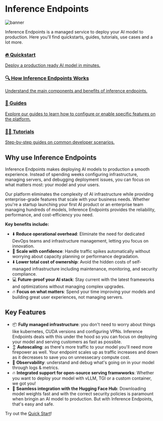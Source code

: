 # Inference Endpoints

![banner](https://raw.githubusercontent.com/huggingface/hf-endpoints-documentation/update/large-rewrite/assets/banner.png)

Inference Endpoints is a managed service to deploy your AI model to production.
Here you'll find quickstarts, guides, tutorials, use cases and a lot more.

<div class="grid grid-cols-1 md:grid-cols-2 gap-4">
  
  <a
    class="!no-underline pb-8 pr-4 block rounded-xl border border-gray-200 dark:border-gray-800 bg-gradient-to-br from-blue-50 to-white dark:from-blue-900/20 dark:to-gray-900/10 hover:shadow-xl transition-all leading-none flex flex-col h-full"
    href="./quick_start"
    >
    <h3 class="font-semibold text-gray-900 dark:text-white mb-1 leading-none pt-4 mt-0 pl-4">🔥 Quickstart</h3>
    <p class="text-sm text-gray-600 dark:text-gray-400 leading-snug pl-4 flex-grow">
      Deploy a production ready AI model in minutes.
    </p>
  </a>

  <a 
    class="!no-underline pb-8 pr-4 block rounded-xl border border-gray-200 dark:border-gray-800 bg-gradient-to-br from-indigo-50 to-white dark:from-indigo-900/20 dark:to-gray-900/10 hover:shadow-xl transition-all leading-none flex flex-col h-full"
    href="./quick_start"
    >
    <h3 class="font-semibold text-gray-900 dark:text-white mb-1 leading-none pt-4 mt-0 pl-4">🔍 How Inference Endpoints Works</h3>
    <p class="text-sm text-gray-600 dark:text-gray-400 leading-snug pl-4 flex-grow">
      Understand the main components and benefits of inference endpoints.
    </p>
  </a>

  <a 
    class="!no-underline pb-8 pr-4 block rounded-xl border border-gray-200 dark:border-gray-800 bg-gradient-to-br from-red-50 to-white dark:from-red-900/20 dark:to-gray-900/10 hover:shadow-xl transition-all leading-none flex flex-col h-full"
    href="./guides/foundations"
    >
    <h3 class="font-semibold text-gray-900 dark:text-white mb-1 leading-none pt-4 mt-0 pl-4">📖 Guides</h3>
    <p class="text-sm text-gray-600 dark:text-gray-400 leading-snug pl-4 flex-grow">
      Explore our guides to learn how to configure or enable specific features on the platform.
    </p>
  </a>

  <a
    class="!no-underline pb-8 pr-4 block rounded-xl border border-gray-200 dark:border-gray-800 bg-gradient-to-br from-green-50 to-white dark:from-green-900/20 dark:to-gray-900/10 hover:shadow-xl transition-all leading-none flex flex-col h-full"
    href="./tutorials/chat_bot"
    >
    <h3 class="font-semibold text-gray-900 dark:text-white mb-1 leading-none pt-4 mt-0 pl-4">🧑‍💻 Tutorials</h3>
    <p class="text-sm text-gray-600 dark:text-gray-400 leading-snug pl-4 flex-grow">
      Step-by-step guides on common developer scenarios.
    </p>
  </a>
</div>

## Why use Inference Endpoints

Inference Endpoints makes deploying AI models to production a smooth experience. Instead of spending weeks configuring infrastructure, managing servers, and debugging deployment issues, you can focus on what matters most: your model and your users.

Our platform eliminates the complexity of AI infrastructure while providing enterprise-grade features that scale with your business needs. Whether you're a startup launching your first AI product or an enterprise team managing hundreds of models, Inference Endpoints provides the reliability, performance, and cost-efficiency you need.

**Key benefits include:**
- ⬇️ **Reduce operational overhead**: Eliminate the need for dedicated DevOps teams and infrastructure management, letting you focus on innovation.
- 🚀 **Scale with confidence**: Handle traffic spikes automatically without worrying about capacity planning or performance degradation.
- ⬇️ **Lower total cost of ownership**: Avoid the hidden costs of self-managed infrastructure including maintenance, monitoring, and security compliance.
- 💻  **Future-proof your AI stack**: Stay current with the latest frameworks and optimizations without managing complex upgrades.
- 🔥 **Focus on what matters**: Spend your time improving your models and building great user experiences, not managing servers.

## Key Features 
- 📦 **Fully managed infrastructure**: you don't need to worry about things like kubernetes, CUDA versions and configuring VPNs. Inference Endpoints deals with this under the hood so you can focus on deploying your model and serving customers as fast as possible.
- ↕️ **Autoscaling**: as there's more traffic to your model you'll need more firepower as well. Your endpoint scales up as traffic increases and down as it decreases to save you on unnessecary compute cost. 
- 👀 **Observability**: understand and debug what's going on in your model through logs & metrics.
- 🔥 **Integrated support for open-source serving framwworks**: Whether you want to deploy your model with vLLM, TGI or a custom container, we got you!
- 🤗 **Seamless integration with the Hugging Face Hub**: Downloading model weights fast and with the correct security policies is paramount when bringin an AI model to production. But with Inference Endpoints, that's easy and safe.

Try out the [Quick Start](./quick_start)!

